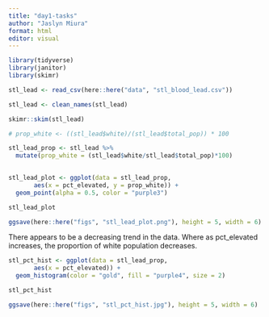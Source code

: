```yaml
---
title: "day1-tasks"
author: "Jaslyn Miura"
format: html
editor: visual
---
```


```r
library(tidyverse)
library(janitor)
library(skimr)
```

```r

stl_lead <- read_csv(here::here("data", "stl_blood_lead.csv"))

stl_lead <- clean_names(stl_lead)

skimr::skim(stl_lead)

```

```r

# prop_white <- ((stl_lead$white)/(stl_lead$total_pop)) * 100

stl_lead_prop <- stl_lead %>%
  mutate(prop_white = (stl_lead$white/stl_lead$total_pop)*100) 
  

```

```r

stl_lead_plot <- ggplot(data = stl_lead_prop,
       aes(x = pct_elevated, y = prop_white)) +
  geom_point(alpha = 0.5, color = "purple3")

stl_lead_plot

ggsave(here::here("figs", "stl_lead_plot.png"), height = 5, width = 6)

```
There appears to be a decreasing trend in the data. Where as pct_elevated increases, the proportion of white population decreases.

```r

stl_pct_hist <- ggplot(data = stl_lead_prop, 
       aes(x = pct_elevated)) + 
  geom_histogram(color = "gold", fill = "purple4", size = 2)

stl_pct_hist

ggsave(here::here("figs", "stl_pct_hist.jpg"), height = 5, width = 6)

```

